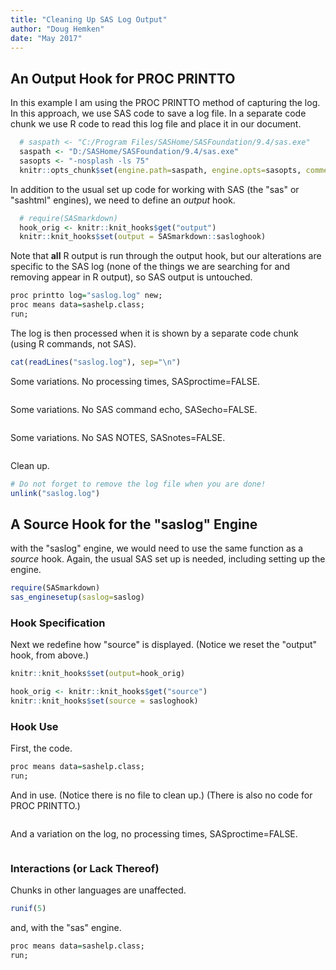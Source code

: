 ```yaml
---
title: "Cleaning Up SAS Log Output"
author: "Doug Hemken"
date: "May 2017"
---
```


## An Output Hook for PROC PRINTTO
In this example I am using the PROC PRINTTO method of capturing the log.
In this approach, we use SAS code to save a log file.  In a separate code
chunk we use R code to read this log file and place it in our document.

```r
  # saspath <- "C:/Program Files/SASHome/SASFoundation/9.4/sas.exe"
  saspath <- "D:/SASHome/SASFoundation/9.4/sas.exe"
  sasopts <- "-nosplash -ls 75"
  knitr::opts_chunk$set(engine.path=saspath, engine.opts=sasopts, comment="")
```

In addition to the usual set up code for working with SAS (the \"sas\" or
\"sashtml\" engines), we need to define an *output* hook.
```r
  # require(SASmarkdown)
  hook_orig <- knitr::knit_hooks$get("output")
  knitr::knit_hooks$set(output = SASmarkdown::sasloghook)
```

Note that **all** R output is run through the output hook, but our alterations
are specific to the SAS log (none of the things we are searching for
and removing appear in R output), so SAS output is untouched.

```r
proc printto log="saslog.log" new;
proc means data=sashelp.class;
run;
```

The log is then processed when it is shown by a separate code chunk (using
R commands, not SAS).
```r
cat(readLines("saslog.log"), sep="\n")
```

Some variations.  No processing times, SASproctime=FALSE.
```r
```

Some variations.  No SAS command echo, SASecho=FALSE.
```r
```

Some variations.  No SAS NOTES, SASnotes=FALSE.
```r
```

Clean up.
```r
# Do not forget to remove the log file when you are done!
unlink("saslog.log")
```

## A Source Hook for the \"saslog\" Engine
with the \"saslog\" engine, we would need to use the same function as 
a *source* hook.  Again, the usual SAS set up is needed, including
setting up the engine.
```r
require(SASmarkdown)
sas_enginesetup(saslog=saslog)
```

### Hook Specification
Next we redefine how \"source\" is
displayed. (Notice we reset the \"output\" hook, from above.)
```r
knitr::knit_hooks$set(output=hook_orig)

hook_orig <- knitr::knit_hooks$get("source")
knitr::knit_hooks$set(source = sasloghook)
```

### Hook Use
First, the code.
```r
proc means data=sashelp.class;
run;
```

And in use.  (Notice there is no file to clean up.)
(There is also no code for PROC PRINTTO.)
```r
```

And a variation on the log, no processing times, SASproctime=FALSE.
```r
```

### Interactions (or Lack Thereof)
Chunks in other languages are unaffected.
```r
runif(5)
```

and, with the \"sas\" engine.
```r
proc means data=sashelp.class;
run;
```
